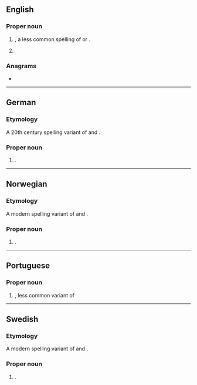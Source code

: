 ==English==

===Proper noun===
{{en-proper noun}}

# {{given name|female|from=Hebrew}}, a less common spelling of {{m|en|Isabel}} or {{m|en|Isabelle}}.
# {{surname|matronymic|from=given names}}

===Anagrams===
* {{anagrams|en|a=abeills|sebilla}}

----

==German==

===Etymology===
A 20th century spelling variant of {{l|de|Isabel}} and {{l|de|Isabelle}}.

===Proper noun===
{{head|de|proper noun}}

# {{given name|female|lang=de}}.

----

==Norwegian==

===Etymology===
A modern spelling variant of {{l|no|Isabel}} and {{l|no|Isabelle}}.

===Proper noun===
{{head|no|proper noun}}

# {{given name|female|lang=no}}.

----

==Portuguese==

===Proper noun===
{{pt-proper noun|f}}

# {{given name|female|lang=pt}}, less common variant of {{m|pt|Isabel}}

----

==Swedish==

===Etymology===
A modern spelling variant of {{l|sv|Isabel}} and {{l|sv|Isabelle}}.

===Proper noun===
{{sv-proper noun|c}}

# {{given name|female|lang=sv}}.